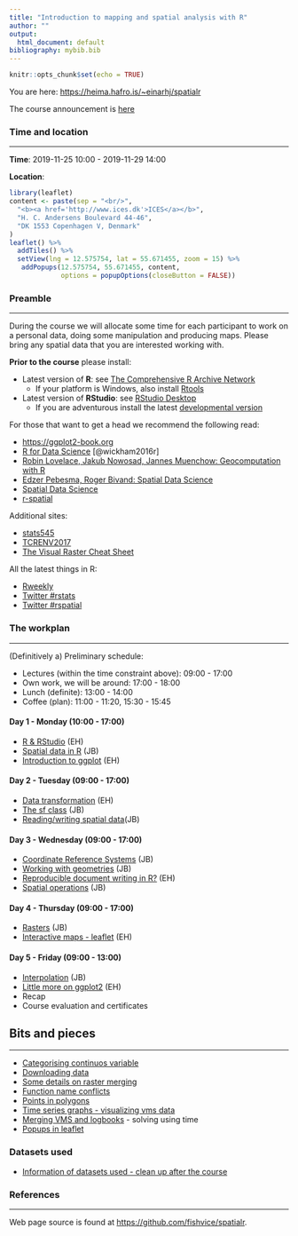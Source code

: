 ```yaml
---
title: "Introduction to mapping and spatial analysis with R"
author: ""
output:
  html_document: default
bibliography: mybib.bib
---
```


```r
knitr::opts_chunk$set(echo = TRUE)
```

You are here: [https://heima.hafro.is/~einarhj/spatialr](https://heima.hafro.is/~einarhj/spatialr)

The course announcement is [here](http://www.ices.dk/news-and-events/Training/Pages/R.aspx)

### Time and location
___

__Time__: 2019-11-25 10:00 - 2019-11-29 14:00


__Location__:
```r
library(leaflet)
content <- paste(sep = "<br/>",
  "<b><a href='http://www.ices.dk'>ICES</a></b>",
  "H. C. Andersens Boulevard 44-46",
  "DK 1553 Copenhagen V, Denmark"
)
leaflet() %>% 
  addTiles() %>% 
  setView(lng = 12.575754, lat = 55.671455, zoom = 15) %>%
   addPopups(12.575754, 55.671455, content,
             options = popupOptions(closeButton = FALSE))
```

### Preamble
___

During the course we will allocate some time for each participant to work on a personal data, doing some manipulation and producing maps.  Please bring any spatial data that you are interested working with. 

**Prior to the course** please install:

* Latest version of __R__: see [The Comprehensive R Archive Network](https://cran.r-project.org/)
    * If your platform is Windows, also install [Rtools](https://cran.r-project.org/bin/windows/Rtools)

* Latest version of __RStudio__: see [RStudio Desktop](https://www.rstudio.com/products/rstudio/download/)
    * If you are adventurous install the latest [developmental version](https://www.rstudio.com/products/rstudio/download/preview)

For those that want to get a head we recommend the following read:

  * [https://ggplot2-book.org](ggplot2: Elegant Graphics for Data Analysis)
  * [R for Data Science](http://r4ds.had.co.nz) [@wickham2016r]
  * [Robin Lovelace, Jakub Nowosad, Jannes Muenchow: Geocomputation with R](https://geocompr.robinlovelace.net)
  * [Edzer Pebesma, Roger Bivand: Spatial Data Science](https://keen-swartz-3146c4.netlify.com)
  * [Spatial Data Science](https://rspatial.org)
  * [r-spatial](https://www.r-spatial.org)

Additional sites:

  * [stats545](https://stat545.com)
  * [TCRENV2017](https://heima.hafro.is/~einarhj/education/tcrenv2017)
  * [The Visual Raster Cheat Sheet](http://rpubs.com/etiennebr/visualraster)

All the latest things in R:

  * [Rweekly](https://rweekly.org)
  * [Twitter #rstats](https://twitter.com/search?q=%23rstats&src=typed_query)
  * [Twitter #rspatial](https://twitter.com/hashtag/rspatial?src=hashtag_click)

### The workplan
___

(Definitively a) Preliminary schedule:

* Lectures (within the time constraint above): 09:00 - 17:00
* Own work, we will be around: 17:00 - 18:00
* Lunch (definite): 13:00 - 14:00
* Coffee (plan): 11:00 - 11:20, 15:30 - 15:45

#### Day 1 - Monday (10:00 - 17:00)

* [R & RStudio](pre_intro.html) (EH)
* [Spatial data in R](pre_spatial_data.html) (JB)
* [Introduction to ggplot](pre_ggplot1.html) (EH)

#### Day 2 - Tuesday (09:00 - 17:00)

* [Data transformation](pre_transformation.html) (EH)
* [The sf class](pre_sf.html) (JB)
* [Reading/writing spatial data](pre_input_output.html)(JB)

#### Day 3 - Wednesday (09:00 - 17:00)

* [Coordinate Reference Systems](pre_crs.html) (JB)
* [Working with geometries](pre_geometric.html) (JB)
* [Reproducible document writing in R?](pre_markdown.html) (EH) 
* [Spatial operations](pre_spatial_ops.html) (JB)


#### Day 4 - Thursday (09:00 - 17:00)

* [Rasters](pre_rasters.html) (JB)
* [Interactive maps - leaflet](pre_interactive.html) (EH)

#### Day 5 - Friday (09:00 - 13:00)

* [Interpolation](pre_interpolation.html) (JB)
* [Little more on ggplot2](pre_ggplot2.html) (EH)
* Recap
* Course evaluation and certificates


## Bits and pieces
___

* [Categorising continuos variable](bit_category.html)
* [Downloading data](bit_download.html)
* [Some details on raster merging](bit_raster.html)
* [Function name conflicts](bit_conflicts.html)
* [Points in polygons](bit_points_in_polygon.html)
* [Time series graphs - visualizing vms data](bit_time_series_graphs.html)
* [Merging VMS and logbooks](bit_logs_and_vms.html) - solving using time
* [Popups in leaflet](bit_leaflet_popups.html)

### Datasets used

* [Information of datasets used - clean up after the course](datasets_overview.html)

### References
___

Web page source is found at [https://github.com/fishvice/spatialr](https://github.com/fishvice/spatialr).
